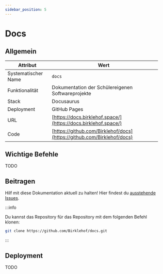 ```yaml
---
sidebar_position: 5
---
```


# Docs

## Allgemein

| Attribut            | Wert                                                                   |
| ------------------- | ---------------------------------------------------------------------- |
| Systematischer Name | `docs`                                                                 |
| Funktionalität      | Dokumentation der Schülereigenen Softwareprojekte                      |
| Stack               | Docusaurus                                                             |
| Deployment          | GitHub Pages                                                           |
| URL                 | [https://docs.birklehof.space/](https://docs.birklehof.space/)                   |
| Code                | [https://github.com/Birklehof/docs](https://github.com/Birklehof/docs) |

## Wichtige Befehle

TODO

## Beitragen

Hilf mit diese Dokumentation aktuell zu halten! Hier findest du [ausstehende Issues](https://github.com/Birklehof/docs/issues).

:::info

Du kannst das Repository für das Repository mit dem folgenden Befehl klonen:

```bash
git clone https://github.com/Birklehof/docs.git
```

:::

## Deployment

TODO

